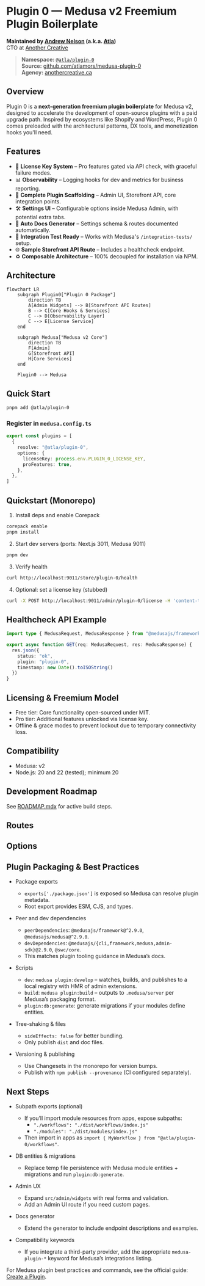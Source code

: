 # Plugin 0 — Medusa v2 Freemium Plugin Boilerplate

**Maintained by [Andrew Nelson](https://www.andrewnelson.net) (a.k.a. [Atla](https://github.com/atlamors))**  
CTO at [Another Creative](https://www.anothercreative.ca/)

> **Namespace:** [`@atla/plugin-0`](https://www.npmjs.com/package/@atla/plugin-0)  
> **Source:** [github.com/atlamors/medusa-plugin-0](https://github.com/atlamors/medusa-plugin-0)  
> **Agency:** [anothercreative.ca](https://www.anothercreative.ca/)

## Overview
Plugin 0 is a **next-generation freemium plugin boilerplate** for Medusa v2, designed to accelerate the development of open-source plugins with a paid upgrade path. Inspired by ecosystems like Shopify and WordPress, Plugin 0 comes preloaded with the architectural patterns, DX tools, and monetization hooks you'll need.

## Features
- 🔑 **License Key System** – Pro features gated via API check, with graceful failure modes.
- 📊 **Observability** – Logging hooks for dev and metrics for business reporting.
- 🧩 **Complete Plugin Scaffolding** – Admin UI, Storefront API, core integration points.
- 🛠 **Settings UI** – Configurable options inside Medusa Admin, with potential extra tabs.
- 📄 **Auto Docs Generator** – Settings schema & routes documented automatically.
- 🧪 **Integration Test Ready** – Works with Medusa's `/integration-tests/` setup.
- 🌐 **Sample Storefront API Route** – Includes a healthcheck endpoint.
- ♻ **Composable Architecture** – 100% decoupled for installation via NPM.

## Architecture
```mermaid
flowchart LR
    subgraph Plugin0["Plugin 0 Package"]
        direction TB
        A[Admin Widgets] --> B[Storefront API Routes]
        B --> C[Core Hooks & Services]
        C --> D[Observability Layer]
        C --> E[License Service]
    end

    subgraph Medusa["Medusa v2 Core"]
        direction TB
        F[Admin]
        G[Storefront API]
        H[Core Services]
    end

    Plugin0 --> Medusa
```

## Quick Start
```bash
pnpm add @atla/plugin-0
```

### Register in `medusa.config.ts`
```ts
export const plugins = [
  {
    resolve: "@atla/plugin-0",
    options: {
      licenseKey: process.env.PLUGIN_0_LICENSE_KEY,
      proFeatures: true,
    },
  },
]
```

## Quickstart (Monorepo)

1) Install deps and enable Corepack
```bash
corepack enable
pnpm install
```

2) Start dev servers (ports: Next.js 3011, Medusa 9011)
```bash
pnpm dev
```

3) Verify health
```bash
curl http://localhost:9011/store/plugin-0/health
```

4) Optional: set a license key (stubbed)
```bash
curl -X POST http://localhost:9011/admin/plugin-0/license -H 'content-type: application/json' -d '{"licenseKey":"pro_abc"}'
```

## Healthcheck API Example
```ts
import type { MedusaRequest, MedusaResponse } from "@medusajs/framework"

export async function GET(req: MedusaRequest, res: MedusaResponse) {
  res.json({
    status: "ok",
    plugin: "plugin-0",
    timestamp: new Date().toISOString()
  })
}
```

## Licensing & Freemium Model
- Free tier: Core functionality open-sourced under MIT.
- Pro tier: Additional features unlocked via license key.
- Offline & grace modes to prevent lockout due to temporary connectivity loss.

## Compatibility
- Medusa: v2
- Node.js: 20 and 22 (tested); minimum 20

## Development Roadmap
See [ROADMAP.mdx](./ROADMAP.mdx) for active build steps.

## Routes

<!-- ROUTES:START -->

<!-- ROUTES:END -->

## Options

<!-- OPTIONS:START -->

<!-- OPTIONS:END -->

## Plugin Packaging & Best Practices

- Package exports
  - `exports['./package.json']` is exposed so Medusa can resolve plugin metadata.
  - Root export provides ESM, CJS, and types.

- Peer and dev dependencies
  - `peerDependencies`: `@medusajs/framework@^2.9.0`, `@medusajs/medusa@^2.9.0`.
  - `devDependencies`: `@medusajs/{cli,framework,medusa,admin-sdk}@2.9.0`, `@swc/core`.
  - This matches plugin tooling guidance in Medusa’s docs.

- Scripts
  - `dev`: `medusa plugin:develop` – watches, builds, and publishes to a local registry with HMR of admin extensions.
  - `build`: `medusa plugin:build` – outputs to `.medusa/server` per Medusa’s packaging format.
  - `plugin:db:generate`: generate migrations if your modules define entities.

- Tree-shaking & files
  - `sideEffects: false` for better bundling.
  - Only publish `dist` and doc files.

- Versioning & publishing
  - Use Changesets in the monorepo for version bumps.
  - Publish with `npm publish --provenance` (CI configured separately).

## Next Steps

- Subpath exports (optional)
  - If you’ll import module resources from apps, expose subpaths:
    - `"./workflows": "./dist/workflows/index.js"`
    - `"./modules": "./dist/modules/index.js"`
  - Then import in apps as `import { MyWorkflow } from "@atla/plugin-0/workflows"`.

- DB entities & migrations
  - Replace temp file persistence with Medusa module entities + migrations and run `plugin:db:generate`.

- Admin UX
  - Expand `src/admin/widgets` with real forms and validation.
  - Add an Admin UI route if you need custom pages.

- Docs generator
  - Extend the generator to include endpoint descriptions and examples.

- Compatibility keywords
  - If you integrate a third-party provider, add the appropriate `medusa-plugin-*` keyword for Medusa’s integrations listing.

For Medusa plugin best practices and commands, see the official guide: [Create a Plugin](https://docs.medusajs.com/learn/fundamentals/plugins/create).
